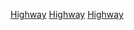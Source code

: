 {{template category
|type  = navbox
|topic = 
}}

[[Category:汽车模板|Highway]]
[[Category:建築物模板|Highway]]
[[Category:交通模板|Highway]]